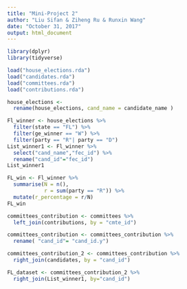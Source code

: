 ```yaml
---
title: "Mini-Project 2"
author: "Liu Sifan & Ziheng Ru & Runxin Wang"
date: "October 31, 2017"
output: html_document
---
```



```r
library(dplyr)
library(tidyverse)
```

```r
load("house_elections.rda")
load("candidates.rda")
load("committees.rda")
load("contributions.rda")
```

```r
house_elections <-
  rename(house_elections, cand_name = candidate_name )
```

```r
Fl_winner <- house_elections %>%
  filter(state == "FL") %>%
  filter(ge_winner == "W") %>%
  filter(party == "R"| party == "D")
List_winner1 <- Fl_winner %>%
  select("cand_name","fec_id") %>%
  rename("cand_id"="fec_id")
List_winner1
```



```r
FL_win <- Fl_winner %>%
  summarise(N = n(),
            r = sum(party == "R")) %>%
  mutate(r_percentage = r/N)
FL_win
```

```r
committees_contribution <- committees %>%
  left_join(contributions, by = "cmte_id")
```

```r
committees_contribution <- committees_contribution %>%
  rename( "cand_id"= "cand_id.y")
```

```r
committees_contribution_2 <- committees_contribution %>%
  right_join(candidates, by = "cand_id")
```

```r
FL_dataset <- committees_contribution_2 %>%
  right_join(List_winner1, by="cand_id")
```
